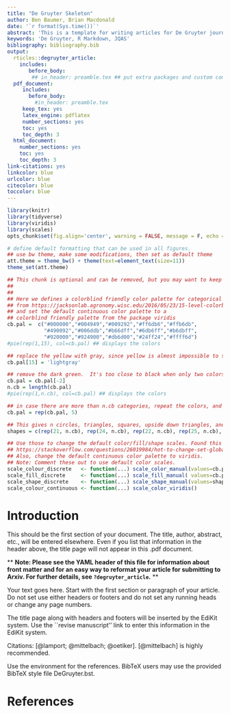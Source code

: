 ```yaml
---
title: "De Gruyter Skeleton"
author: Ben Baumer, Brian Macdonald
date: '`r format(Sys.time())`'
abstract: 'This is a template for writing articles for De Gruyter journals such as Journal of Quantitative Analysis in Sports.'
keywords: 'De Gruyter, R Markdown, JQAS'
bibliography: bibliography.bib
output: 
  rticles::degruyter_article:
    includes:
       before_body:
        ## in_header: preamble.tex ## put extra packages and custom commands here
  pdf_document:
     includes:
       before_body:
         #in_header: preamble.tex
     keep_tex: yes
     latex_engine: pdflatex
     number_sections: yes
     toc: yes
     toc_depth: 3
  html_document:
    number_sections: yes
    toc: yes
    toc_depth: 3
link-citations: yes
linkcolor: blue
urlcolor: blue
citecolor: blue
toccolor: blue
---
```


```r
library(knitr)
library(tidyverse)
library(viridis)
library(scales)
opts_chunk$set(fig.align='center', warning = FALSE, message = F, echo = FALSE, include=T)

# define default formatting that can be used in all figures.
## use bw theme, make some modifications, then set as default theme
att.theme = theme_bw() + theme(text=element_text(size=11))  
theme_set(att.theme)

```

```r
## This chunk is optional and can be removed, but you may want to keep it since it helps make your figures more colorblind-friendly.
##
##
## Here we defines a colorblind friendly color palette for categorical variables
## from https://jacksonlab.agronomy.wisc.edu/2016/05/23/15-level-colorblind-friendly-palette/
## and set the default continuous color palette to a
## colorblind friendly palette from the package viridis
cb.pal =  c("#000000","#004949","#009292","#ff6db6","#ffb6db",
            "#490092","#006ddb","#b66dff","#6db6ff","#b6dbff",
            "#920000","#924900","#db6d00","#24ff24","#ffff6d")
#pie(rep(1,15), col=cb.pal) ## displays the colors

## replace the yellow with gray, since yellow is almost impossible to see on white paper.
cb.pal[15] = 'lightgray'

## remove the dark green.  It's too close to black when only two colors are needed.
cb.pal = cb.pal[-2]
n.cb = length(cb.pal)
#pie(rep(1,n.cb), col=cb.pal) ## displays the colors

## in case there are more than n.cb categories, repeat the colors, and add different shapes
cb.pal = rep(cb.pal, 5)

## This gives n circles, triangles, squares, upside down triangles, and diamonds
shapes = c(rep(21, n.cb), rep(24, n.cb), rep(22, n.cb), rep(25, n.cb), rep(23,n.cb))

## Use those to change the default color/fill/shape scales. Found this here:
## https://stackoverflow.com/questions/26019984/hot-to-change-set-global-scale-aesthetics-colours-for-ggplot
## Also, change the default continuous color palette to viridis.
## Note: Comment these out to use default color scales.
scale_colour_discrete   <- function(...) scale_color_manual(values=cb.pal) ## gotta use u in colour
scale_fill_discrete     <- function(...) scale_fill_manual( values=cb.pal)
scale_shape_discrete    <- function(...) scale_shape_manual(values=shapes)
scale_colour_continuous <- function(...) scale_color_viridis()
```

# Introduction

This should be the first section of your document. The title, author, abstract, etc., will be entered elsewhere.  Even if you list that information in the header above, the title page will not appear in this .pdf document.

** **Note: Please see the YAML header of this file for information about front matter and for an easy way to reformat your article for submitting to Arxiv.  For further details, see `?degruyter_article`.** **

Your text goes here. Start with the first section or paragraph of your
article. Do not set use either headers or footers and do not set any running
heads or change any page numbers.

The title page along with headers and footers will be inserted by the EdiKit
system. Use the ``revise manuscript'' link to enter this information in the
EdiKit system. 

Citations: [@lamport; @mittelbach; @oetiker]. [@mittelbach] is highly recommended. 

Use the \verb+thebibliography+ environment for the references.  BibTeX users may
use the provided BibTeX style file DeGruyter.bst.

# References
